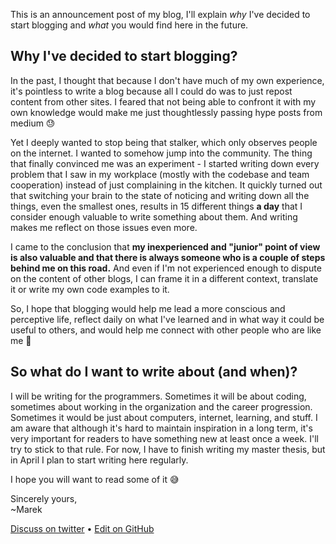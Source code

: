 
<div className={styles["Welcome"]}>

This is an announcement post of my blog, I'll explain _why_ I've decided to start blogging and _what_ you would find here in the future.

## Why I've decided to start blogging?

In the past, I thought that because I don't have much of my own experience, it's pointless to write a blog because all I could do was to just repost content from other sites. I feared that not being able to confront it with my own knowledge would make me just thoughtlessly passing hype posts from medium 😓

Yet I deeply wanted to stop being that stalker, which only observes people on the internet. I wanted to somehow jump into the community. The thing that finally convinced me was an experiment - I started writing down every problem that I saw in my workplace (mostly with the codebase and team cooperation) instead of just complaining in the kitchen. It quickly turned out that switching your brain to the state of noticing and writing down all the things, even the smallest ones, results in 15 different things **a day** that I consider enough valuable to write something about them. And writing makes me reflect on those issues even more.

I came to the conclusion that **my inexperienced and "junior" point of view is also valuable and that there is always someone who is a couple of steps behind me on this road.** And even if I'm not experienced enough to dispute on the content of other blogs, I can frame it in a different context, translate it or write my own code examples to it.

So, I hope that blogging would help me lead a more conscious and perceptive life, reflect daily on what I've learned and in what way it could be useful to others, and would help me connect with other people who are like me 🤝

## So what do I want to write about (and when)?

I will be writing for the programmers. Sometimes it will be about coding, sometimes about working in the organization and the career progression. Sometimes it would be just about computers, internet, learning, and stuff. I am aware that although it's hard to maintain inspiration in a long term, it's very important for readers to have something new at least once a week. I'll try to stick to that rule. For now, I have to finish writing my master thesis, but in April I plan to start writing here regularly.

I hope you will want to read some of it 😅

Sincerely yours,<br />
~Marek

[Discuss on twitter](https://twitter.com/marek_us) • [Edit on GitHub](https://github.com/mcalus3/create-react-blog/blob/master/src/routes/posts/2019-01-05-welcome/document.mdx)

</div>

